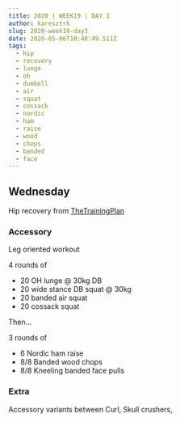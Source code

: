 ```yaml
---
title: 2020 | WEEK19 | DAY 3
author: karesztrk
slug: 2020-week19-day3
date: 2020-05-06T10:48:49.511Z
tags:
  - hip
  - recovery
  - lunge
  - oh
  - dumbell
  - air
  - squat
  - cossack
  - nordic
  - ham
  - raise
  - wood
  - chops
  - banded
  - face
---
```


## Wednesday

Hip recovery from [TheTrainingPlan](https://thetrainingplan.co/home-workouts)

### Accessory

Leg oriented workout

4 rounds of

- 20 OH lunge @ 30kg DB
- 20 wide stance DB squat @ 30kg
- 20 banded air squat
- 20 cossack squat

Then...

3 rounds of

- 6 Nordic ham raise
- 8/8 Banded wood chops
- 8/8 Kneeling banded face pulls

### Extra

Accessory variants between Curl, Skull crushers,
